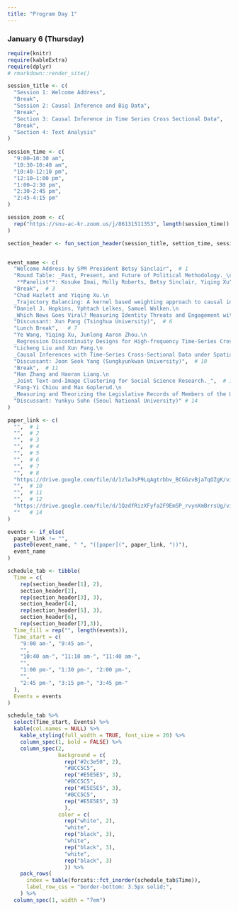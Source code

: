 ```yaml
---
title: "Program Day 1"
---
```


### January 6 (Thursday)

```r
require(knitr)
require(kableExtra)
require(dplyr)
# rmarkdown::render_site()
```

```r
session_title <- c(
  "Session 1: Welcome Address",
  "Break",
  "Session 2: Causal Inference and Big Data",
  "Break",
  "Section 3: Causal Inference in Time Series Cross Sectional Data",
  "Break",
  "Section 4: Text Analysis"
)
  
session_time <- c(
  "9:00–10:30 am",
  "10:30-10:40 am",
  "10:40-12:10 pm",
  "12:10–1:00 pm",
  "1:00–2:30 pm",
  "2:30-2:45 pm",
  "2:45-4:15 pm"
)

session_zoom <- c(
  rep("https://snu-ac-kr.zoom.us/j/86131511353", length(session_time))
)

section_header <- fun_section_header(session_title, settion_time, session_zoom)


event_name <- c(
  "Welcome Address by SPM President Betsy Sinclair",  # 1
  "Round Table: _Past, Present, and Future of Political Methodology._\n
   **Panelist**: Kosuke Imai, Molly Roberts, Betsy Sinclair, Yiqing Xu",  # 2
  "Break",  # 3
  "Chad Hazlett and Yiqing Xu.\n
  _Trajectory Balancing: A kernel based weighting approach to causal inference with time-series cross-sectional data._",  # 4
  "Daniel J. Hopkins, Yphtach Lelkes, Samuel Wolken.\n
  _Which News Goes Viral? Measuring Identity Threats and Engagement with News Media Posts on Twitter and Facebook._",  # 5
  "Discussant: Xun Pang (Tsinghua University)",  # 6
  "Lunch Break",   # 7
  "Ye Wang, Yiqing Xu, Junlong Aaron Zhou.\n
  _Regression Discontinuity Designs for High-frequency Time-Series Cross-Sectional Data._",  # 8
  "Licheng Liu and Xun Pang.\n
  _Causal Inferences with Time-Series Cross-Sectional Data under Spatial Interference and Interdependence: A Model-based Approach._",  # 9
  "Discussant: Joon Seok Yang (Sungkyunkwan University)",  # 10
  "Break",  # 11
  "Han Zhang and Haoran Liang.\n
  _Joint Text-and-Image Clustering for Social Science Research._",  # 12
  "Fang-Yi Chiou and Max Goplerud.\n
  _Measuring and Theorizing the Legislative Records of Members of the United States Congress, 1873-2010._",  # 13
  "Discussant: Yunkyu Sohn (Seoul National University)" # 14
)

paper_link <- c(
  "",  # 1
  "",  # 2
  "",  # 3
  "",  # 4
  "",  # 5
  "",  # 6
  "",  # 7
  "",  # 8
  "https://drive.google.com/file/d/1zlwJsP9LqAgtrbbv_BCGGzvBja7qOZgK/view?usp=sharing",  # 9
  "",  # 10
  "",  # 11
  "",  # 12
  "https://drive.google.com/file/d/1QzdfRizXFyfa2F9EmSP_rvynXmBrrsUg/view?usp=sharing",  # 13
  ""   # 14
)

events <- if_else(
  paper_link != "",
  paste0(event_name, " ", "([paper](", paper_link, "))"),
  event_name
)

schedule_tab <- tibble(
  Time = c(
    rep(section_header[1], 2), 
    section_header[2], 
    rep(section_header[3], 3), 
    section_header[4],
    rep(section_header[5], 3), 
    section_header[6], 
    rep(section_header[7],3)),
  Time_fill = rep("", length(events)),
  Time_start = c(
    "9:00 am-", "9:45 am-",
    "", 
    "10:40 am-", "11:10 am-", "11:40 am-",
    "",
    "1:00 pm-", "1:30 pm-", "2:00 pm-",
    "",
    "2:45 pm-", "3:15 pm-", "3:45 pm-"
  ),
  Events = events
) 

schedule_tab %>% 
  select(Time_start, Events) %>% 
  kable(col.names = NULL) %>% 
    kable_styling(full_width = TRUE, font_size = 20) %>% 
    column_spec(1, bold = FALSE) %>% 
    column_spec(2, 
                background = c(
                  rep("#2c3e50", 2), 
                  "#BCC5C5", 
                  rep("#E5E5E5", 3),
                  "#BCC5C5", 
                  rep("#E5E5E5", 3),
                  "#BCC5C5", 
                  rep("#E5E5E5", 3)
                  ),
                color = c(
                  rep("white", 2), 
                  "white", 
                  rep("black", 3),
                  "white", 
                  rep("black", 3),
                  "white", 
                  rep("black", 3)
                  )) %>% 
    pack_rows(
      index = table(forcats::fct_inorder(schedule_tab$Time)),
      label_row_css = "border-bottom: 3.5px solid;",
    ) %>%
  column_spec(1, width = "7em") 
```

